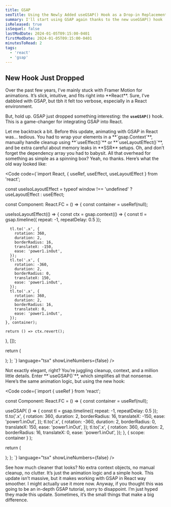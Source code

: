 ```yaml
---
title: GSAP
seoTitle: Using the Newly Added useGSAP() Hook as a Drop-in Replacement for useEffect()
summary: I'll start using GSAP again thanks to the new useGSAP() hook
isReleased: true
isSequel: false
lastModDate: 2024-01-05T09:15:00-0401
firstModDate: 2024-01-05T09:15:00-0401
minutesToRead: 2
tags:
  - 'react'
  - 'gsap'
---
```


<H2>New Hook Just Dropped</H2>

<C>
Over the past few years, I’ve mainly stuck with <L href="/blog/framer-motion">Framer Motion</L> for animations. It’s slick, intuitive, and fits right into **React**. Sure, I’ve dabbled with <L href="https://gsap.com/">GSAP</L>, but tbh it felt too verbose, especially in a React environment. 

But, hold up. GSAP just dropped something interesting: the **`useGSAP()`** hook. This is a game-changer for integrating GSAP into React.
</C>

<C>
Let me backtrack a bit. Before this update, animating with GSAP in React was... tedious. You had to wrap your elements in a **`gsap.Context`**, manually handle cleanup using **`useEffect()`** or **`useLayoutEffect()`**, and be extra careful about memory leaks in **SSR** setups. Oh, and don’t forget the dependency array you had to babysit. All that overhead for something as simple as a spinning box? Yeah, no thanks.
</C>

<C>
Here’s what the old way looked like:
</C>

<Code
  code={`import React, { useRef, useEffect, useLayoutEffect } from 'react';

const useIsoLayoutEffect =
  typeof window !== 'undefined' ? useLayoutEffect : useEffect;

const Component: React.FC = () => {
  const container = useRef<HTMLDivElement>(null);

  useIsoLayoutEffect(() => {
    const ctx = gsap.context(() => {
      const tl = gsap.timeline({ repeat: -1, repeatDelay: 0.5 });

      tl.to('.x', {
        rotation: 360,
        duration: 2,
        borderRadius: 16,
        translateX: -150,
        ease: 'power1.inOut',
      });
      tl.to('.x', {
        rotation: -360,
        duration: 2,
        borderRadius: 0,
        translateX: 150,
        ease: 'power1.inOut',
      });
      tl.to('.x', {
        rotation: 360,
        duration: 2,
        borderRadius: 16,
        translateX: 0,
        ease: 'power1.inOut',
      });
    }, container);

    return () => ctx.revert();
  }, []);

  return (
    <div>
      <div
        ref={container}
        className="flex flex-col items-center justify-center gap-10"
      >
        <div className="x w-10 h-10 bg-red-400 rounded-2xl animate-pulse"></div>
        <div className="x w-10 h-10 bg-yellow-400 rounded-2xl animate-pulse"></div>
        <div className="x w-10 h-10 bg-green-500 rounded-2xl animate-pulse"></div>
      </div>
    </div>
  );
};
`}
  language="tsx"
  showLineNumbers={false}
/>

<C>
Not exactly elegant, right? You’re juggling cleanup, context, and a million little details. Enter **`useGSAP()`**, which simplifies all that nonsense.
</C>

<C>
Here’s the same animation logic, but using the new hook:
</C>

<Code
  code={`import { useRef } from 'react';

const Component: React.FC = () => {
  const container = useRef<HTMLDivElement>(null);

  useGSAP(
    () => {
      const tl = gsap.timeline({ repeat: -1, repeatDelay: 0.5 });
      tl.to('.x', {
        rotation: 360,
        duration: 2,
        borderRadius: 16,
        translateX: -150,
        ease: 'power1.inOut',
      });
      tl.to('.x', {
        rotation: -360,
        duration: 2,
        borderRadius: 0,
        translateX: 150,
        ease: 'power1.inOut',
      });
      tl.to('.x', {
        rotation: 360,
        duration: 2,
        borderRadius: 16,
        translateX: 0,
        ease: 'power1.inOut',
      });
    },
    { scope: container }
  );

  return (
    <div>
      <div
        ref={container}
        className="flex flex-col items-center justify-center gap-10"
      >
        <div className="x w-10 h-10 bg-red-400 rounded-2xl animate-pulse"></div>
        <div className="x w-10 h-10 bg-yellow-400 rounded-2xl animate-pulse"></div>
        <div className="x w-10 h-10 bg-green-500 rounded-2xl animate-pulse"></div>
      </div>
    </div>
  );
};
`}
  language="tsx"
  showLineNumbers={false}
/>

<C>
See how much cleaner that looks? No extra context objects, no manual cleanup, no clutter. It’s just the animation logic and a simple hook. This update isn’t massive, but it makes working with GSAP in React way smoother. I might actually use it more now.
</C>

<C>
Anyway, if you thought this was going to be an in-depth GSAP tutorial, sorry to disappoint. I’m just hyped they made this update. Sometimes, it’s the small things that make a big difference.
</C>
